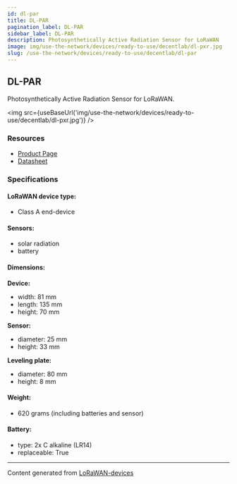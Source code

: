 ```yaml
---
id: dl-par
title: DL-PAR
pagination_label: DL-PAR
sidebar_label: DL-PAR
description: Photosynthetically Active Radiation Sensor for LoRaWAN
image: img/use-the-network/devices/ready-to-use/decentlab/dl-pxr.jpg
slug: /use-the-network/devices/ready-to-use/decentlab/dl-par
---
```



## DL-PAR

Photosynthetically Active Radiation Sensor for LoRaWAN.

<img src={useBaseUrl('img/use-the-network/devices/ready-to-use/decentlab/dl-pxr.jpg')} />

### Resources

- [Product Page](https://www.decentlab.com/products/photosynthetically-active-radiation-sensor-for-lorawan)
- [Datasheet](https://cdn.decentlab.com/download/datasheets/Decentlab-DL-PAR-datasheet.pdf)

### Specifications

#### LoRaWAN device type:
- Class A end-device

#### Sensors:

- solar radiation
- battery

#### Dimensions:

**Device:**
- width: 81 mm
- length: 135 mm
- height: 70 mm

**Sensor:**
- diameter: 25 mm
- height: 33 mm

**Leveling plate:**
- diameter: 80 mm
- height: 8 mm

#### Weight:

- 620 grams (including batteries and sensor)

#### Battery:

- type: 2x C alkaline (LR14)
- replaceable: True

---

Content generated from [LoRaWAN-devices](https://github.com/TheThingsNetwork/lorawan-devices)
